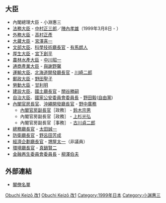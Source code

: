 {{日本内閣記事
|內閣名 = 小渕第一次改造内閣
|假名 = おぶちだいいちじかいぞうないかく
|羅馬字 = Obuchi Daīchiji Kaizō Naikaku
|代數 = 84
|首相名 = 小淵惠三
|前職 = 日本[[眾議院_(日本)|眾議院議員]]、[[自由民主黨總裁|自由民主黨總裁]]
|成立年 = 1999年
|成立月日 = 1月14日
|總辭年 = 1999年
|總辭月日 = 10月5日
|執政黨 = [[自由民主黨_(日本)|自由民主黨]]、[[自由黨_(日本1998年)|自由黨]]
|成員名單 = http://www.kantei.go.jp/jp/rekidai/kakuryo/84-1.html
|職務 = [[眾議院_(日本)|眾議院]]議員、[[自由民主黨總裁|自由民主黨總裁]]
|圖像 =[[File:Obuchi_Government_19990114.jpg|250px]]
|圖像說明 = 1999年1月14日
}}

== 大臣 ==
* 內閣總理大臣 - 小淵惠三
* [[法務大臣|法務大臣]] - [[中村正三郎_(政治家)|中村正三郎]]／[[陣內孝雄|陣內孝雄]]（1999年3月8日 - ）
* [[外務大臣_(日本)|外務大臣]] - [[高村正彥|高村正彥]]
* [[大藏大臣|大藏大臣]] - [[宮澤喜一|宮澤喜一]]
* [[文部大臣|文部大臣]]、[[科學技術廳長官|科學技術廳長官]] - [[有馬朗人|有馬朗人]]
* [[厚生大臣|厚生大臣]] - [[宮下創平|宮下創平]]
* [[農林水產大臣|農林水產大臣]] - [[中川昭一|中川昭一]]
* [[通商產業大臣|通商產業大臣]] - [[與謝野馨|與謝野馨]]
* [[運輸大臣|運輸大臣]]、[[北海道開發廳長官|北海道開發廳長官]] - [[川崎二郎|川崎二郎]]
* [[郵政大臣|郵政大臣]] - [[野田聖子|野田聖子]]
* [[勞動大臣|勞動大臣]] - [[甘利明|甘利明]]
* [[建設大臣|建設大臣]]、[[國土廳長官|國土廳長官]] - [[關谷勝嗣|關谷勝嗣]]
* [[自治大臣|自治大臣]]、[[國家公安委員會委員長|國家公安委員會委員長]] - [[野田毅_(政治家)|野田毅]]([[自由黨_(日本1998年)|自由黨]])
* [[內閣官房長官|內閣官房長官]]、[[沖繩開發廳長官|沖繩開發廳長官]] - [[野中廣務|野中廣務]]
** [[內閣官房副長官|內閣官房副長官]]［政務］ - [[鈴木宗男|鈴木宗男]]
** 內閣官房副長官［政務］ - [[上杉光弘|上杉光弘]]
** 內閣官房副長官［事務］ - [[古川貞二郎|古川貞二郎]]
* [[總務廳長官|總務廳長官]] - [[太田誠一|太田誠一]]
* [[防衛廳長官|防衛廳長官]] - [[野呂田芳成|野呂田芳成]]
* [[經濟企劃廳長官|經濟企劃廳長官]] - [[堺屋太一|堺屋太一]]（非議員）
* [[環境廳長官|環境廳長官]] - [[真鍋賢二|真鍋賢二]]
* [[金融再生委員會委員長|金融再生委員會委員長]] - [[柳澤伯夫|柳澤伯夫]]

== 外部連結 ==
* [http://www.kantei.go.jp/jp/rekidai/kakuryo/84-2.html 閣僚名單] {{Wayback|url=http://www.kantei.go.jp/jp/rekidai/kakuryo/84-2.html |date=20160304072452 }}

{{小淵內閣}}
{{日本歷代內閣|[[小淵內閣|小淵內閣]]|小淵第一次改造內閣|1999年1月14日 - 1999年10月5日|[[小淵內閣_(第二次改造)|小淵第二次改造內閣]]}}

[[Category:日本歷代內閣|Obuchi Keizō 改1]]
[[Category:平成時代內閣|Obuchi Keizō 改1]]
[[Category:1999年日本|Category:1999年日本]]
[[Category:小渊惠三|Category:小渊惠三]]